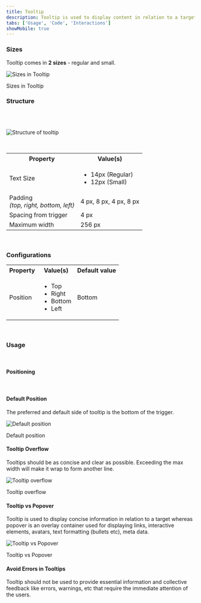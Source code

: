 ```yaml
---
title: Tooltip
description: Tooltip is used to display content in relation to a target when that target is hovered.
tabs: ['Usage', 'Code', 'Interactions']
showMobile: true
---
```


<Preview name="components-tooltip-all--all" />

### Sizes

Tooltip comes in **2 sizes** - regular and small.

![Sizes in Tooltip](./images/size.png)
<Caption>Sizes in Tooltip</Caption>

### Structure

<br />
<br />

![Structure of tooltip](./images/tooltip-structure.png)

<br />

<table style={{width: "100%"}}>
  <tbody>
    <tr>
      <th style={{width:"50%",  textAlign: "left"}}>Property</th>
      <th style={{width:"50%",  textAlign: "left"}}>Value(s)</th>
    </tr>
    <tr style={{verticalAlign: "top"}}>
      <td>
        Text Size
      </td>
      <td>
        <ul>
          <li>14px (Regular)</li>
          <li>12px (Small)</li>
        </ul>
      </td>
    </tr>
    <tr style={{verticalAlign: "top"}}>
      <td>
        Padding
        <br />
        <em>(top, right, bottom, left)</em>
      </td>
      <td>4 px, 8 px, 4 px, 8 px</td>
    </tr>
    <tr style={{verticalAlign: "top"}}>
      <td>Spacing from trigger</td>
      <td>4 px</td>
    </tr>
    <tr style={{verticalAlign: "top"}}>
      <td>Maximum width</td>
      <td>256 px</td>
    </tr>
  </tbody>
</table>
<br />

### Configurations

<table style={{width: "100%"}}>
  <tbody>
    <tr>
      <th style={{width:"33%", textAlign: "left"}}>Property</th>
      <th style={{width:"33%", textAlign: "left"}}>Value(s)</th>
      <th style={{width:"33%", textAlign: "left"}}>Default value</th>
    </tr>
    <tr style={{verticalAlign: "top"}}>
      <td>Position</td>
      <td>
        <ul>
          <li>Top</li>
          <li>Right</li>
          <li>Bottom</li>
          <li>Left</li>
        </ul>
      </td>
      <td>Bottom</td>
    </tr>
  </tbody>
</table>
<br />

### Usage

<br />

#### Positioning

<Preview name="components-tooltip-position--position" />
<br />

#### Default Position

The preferred and default side of tooltip is the bottom of the trigger.

![Default position](./images/Tooltip-1.png)

<Caption> Default position </Caption>
<br />

#### Tooltip Overflow

Tooltips should be as concise and clear as possible. Exceeding the max width will make it wrap to form another line.

![Tooltip overflow](./images/tooltip-overflow.png)

<Caption>Tooltip overflow</Caption>
<br />

#### Tooltip vs Popover

Tooltip is used to display concise information in relation to a target whereas popover is an overlay container used for displaying links, interactive elements, avatars, text formatting (bullets etc), meta data.

![Tooltip vs Popover](./images/tooltip-vs-popover.png)

<Caption>Tooltip vs Popover</Caption>
<br />

#### Avoid Errors in Tooltips

Tooltip should not be used to provide essential information and collective feedback like errors, warnings, etc that require the immediate attention of the users.

<br />
<br />
